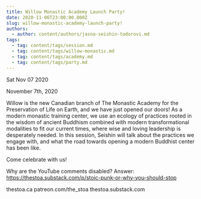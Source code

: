 ```yaml
---
title: Willow Monastic Academy Launch Party!
date: 2020-11-06T23:00:00.000Z
slug: willow-monastic-academy-launch-party!
authors:
  - author: content/authors/jasna-seishin-todorovi.md
tags:
  - tag: content/tags/session.md
  - tag: content/tags/willow-monastic.md
  - tag: content/tags/academy.md
  - tag: content/tags/party.md
---
```






Sat Nov 07 2020

November 7th, 2020

Willow is the new Canadian branch of The Monastic Academy for the Preservation of Life on Earth, and we have just opened our doors! As a modern monastic training center, we use an ecology of practices rooted in the wisdom of ancient Buddhism combined with modern transformational modalities to fit our current times, where wise and loving leadership is desperately needed. In this session, Seishin will talk about the practices we engage with, and what the road towards opening a modern Buddhist center has been like.

Come celebrate with us!

Why are the YouTube comments disabled? Answer: https://thestoa.substack.com/p/stoic-punk-or-why-you-should-stop

thestoa.ca
patreon.com/the_stoa
thestoa.substack.com


